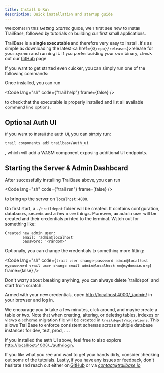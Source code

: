 ```yaml
---
title: Install & Run
description: Quick installation and startup guide
---
```



Welcome! In this *Getting Started* guide, we'll first see how to install
TrailBase, followed by tutorials on building our first small applications.

TrailBase is a **single executable** and therefore very easy to install.
It's as simple as downloading the latest
<a href={`${repo}/releases`}>release</a> for your
system and running it. If you prefer building your own binary, check out our
<a href={repo}>GitHub</a> page.

If you want to get started even quicker, you can simply run one of the
following commands:


<InstallOneLiners />

Once installed, you can run

<Code lang="sh" code={"trail help"} frame={false} />

to check that the executable is properly installed and list all available
command line options.

## Optional Auth UI

If you want to install the auth UI, you can simply run:

```sh
trail components add trailbase/auth_ui
```

, which will add a WASM component exposing additional UI endpoints.

## Starting the Server & Admin Dashboard

After successfully installing TrailBase above, you can run

<Code lang="sh" code={"trail run"} frame={false} />

to bring up the server on `localhost:4000`.

On first start, a `./traildepot` folder will be created. It contains
configuration, databases, secrets and a few more things.
Moreover, an admin user will be created and their credentials printed to the
terminal.
Watch out for something like:

```
Created new admin user:
        email: 'admin@localhost'
        password: '<random>'
```

Optionally, you can change the credentials to something more fitting:

<Code lang="sh" code={`
trail user change-password admin@localhost mypassword
trail user change-email admin@localhost me@mydomain.org
`} frame={false} />

<Aside type="tip" title="Starting Over">
Don't worry about breaking anything, you can always delete `traildepot` and start from scratch.
</Aside>

Armed with your new credentials, open
[http://localhost:4000/_/admin/](http://localhost:4000/_/admin/) in your
browser and log in.

We encourage you to take a few minutes, click around, and maybe create a table
or two.
Note that when creating, altering, or deleting tables, indexes or views a
schema migration file will be created in `traildepot/migrations`. This allows
TrailBase to enforce consistent schemas across multiple database instances for
dev, test, prod, ... .

If you installed the auth UI above, feel free to also explore
[http://localhost:4000/_/auth/login](http://localhost:4000/_/auth/login).

If you like what you see and want to get your hands dirty, consider checking
out some of the tutorials.
Lastly, if you have any issues or feedback, don't hesitate and reach out either
on [GitHub](https://github.com/trailbaseio/trailbase) or via
*contact@trailbase.io*.
